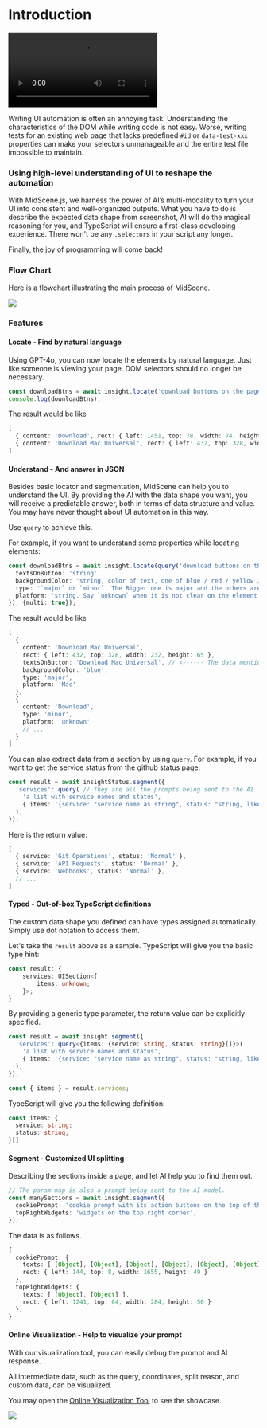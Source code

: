 # Introduction

<video controls>
  <source src="/MidScene_L.mp4" type="video/mp4" />
</video>

Writing UI automation is often an annoying task. Understanding the characteristics of the DOM while writing code is not easy. Worse, writing tests for an existing web page that lacks predefined `#id` or `data-test-xxx` properties can make your selectors unmanageable and the entire test file impossible to maintain.

### Using high-level understanding of UI to reshape the automation

With MidScene.js, we harness the power of AI’s multi-modality to turn your UI into consistent and well-organized outputs. What you have to do is describe the expected data shape from screenshot, AI will do the magical reasoning for you, and TypeScript will ensure a first-class developing experience. There won't be any `.selector`s in your script any longer.

Finally, the joy of programming will come back!


### Flow Chart

Here is a flowchart illustrating the main process of MidScene.

![](/flow.png)

### Features

#### Locate - Find by natural language

Using GPT-4o, you can now locate the elements by natural language. Just like someone is viewing your page. DOM selectors should no longer be necessary.

```typescript
const downloadBtns = await insight.locate('download buttons on the page', {multi: true});
console.log(downloadBtns);
```

The result would be like
```typescript
[
  { content: 'Download', rect: { left: 1451, top: 78, width: 74, height: 22 } },
  { content: 'Download Mac Universal', rect: { left: 432, top: 328, width: 232, height: 65 } }
]
```

#### Understand - And answer in JSON

Besides basic locator and segmentation, MidScene can help you to understand the UI. 
By providing the AI with the data shape you want, you will receive a predictable answer, both in terms of data structure and value. You may have never thought about UI automation in this way.

Use `query` to  achieve this.

For example, if you want to understand some properties while locating elements:

```typescript
const downloadBtns = await insight.locate(query('download buttons on the page', {
  textsOnButton: 'string',
  backgroundColor: 'string, color of text, one of blue / red / yellow / green / white / black / others',
  type: '`major` or `minor`. The Bigger one is major and the others are minor',
  platform: 'string. Say `unknown` when it is not clear on the element',
}), {multi: true});
```

The result would be like
```typescript
[
  {
    content: 'Download Mac Universal',
    rect: { left: 432, top: 328, width: 232, height: 65 },
    textsOnButton: 'Download Mac Universal', // <------ The data mentions in prompt
    backgroundColor: 'blue',
    type: 'major',
    platform: 'Mac'
  },
  {
    content: 'Download',
    type: 'minor',
    platform: 'unknown'
    // ...
  }
]
```

You can also extract data from a section by using `query`.
For example, if you want to get the service status from the github status page: 

```typescript
const result = await insightStatus.segment({
  'services': query( // They are all the prompts being sent to the AI
    'a list with service names and status',
    { items: '{service: "service name as string", status: "string, like normal"}[]' },
  ),
});
```

Here is the return value:
```typescript
[
  { service: 'Git Operations', status: 'Normal' },
  { service: 'API Requests', status: 'Normal' },
  { service: 'Webhooks', status: 'Normal' },
  // ...
]
```

#### Typed - Out-of-box TypeScript definitions

The custom data shape you defined can have types assigned automatically. Simply use dot notation to access them.

Let's take the `result` above as a sample. TypeScript will give you the basic type hint:
```typescript 
const result: {
    services: UISection<{
        items: unknown;
    }>;
}
```

By providing a generic type parameter, the return value can be explicitly specified.

```typescript
const result = await insight.segment({
  'services': query<{items: {service: string, status: string}[]}>(
    'a list with service names and status',
    { items: '{service: "service name as string", status: "string, like normal"}[]' },
  ),
});

const { items } = result.services;
```

TypeScript will give you the following definition:

```typescript
const items: {
  service: string;
  status: string;
}[]
```

#### Segment - Customized UI splitting

Describing the sections inside a page, and let AI help you to find them out.

```typescript
// The param map is also a prompt being sent to the AI model.
const manySections = await insight.segment({
  cookiePrompt: 'cookie prompt with its action buttons on the top of the page',
  topRightWidgets: 'widgets on the top right corner',
});
```

The data is as follows.

```typescript
{
  cookiePrompt: {
    texts: [ [Object], [Object], [Object], [Object], [Object], [Object] ],
    rect: { left: 144, top: 8, width: 1655, height: 49 }
  },
  topRightWidgets: {
    texts: [ [Object], [Object] ],
    rect: { left: 1241, top: 64, width: 284, height: 50 }
  },
}
```

#### Online Visualization - Help to visualize your prompt

With our visualization tool, you can easily debug the prompt and AI response. 

All intermediate data, such as the query, coordinates, split reason, and custom data, can be visualized.

You may open the [Online Visualization Tool](/visualization/index.html) to see the showcase.

![](/Visualizer.gif)
